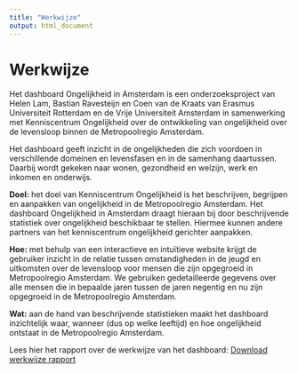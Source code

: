 ```yaml
---
title: "Werkwijze"
output: html_document
---
```


# Werkwijze

Het dashboard Ongelijkheid in Amsterdam is een onderzoeksproject van Helen Lam, Bastian Ravesteijn en Coen van de Kraats van Erasmus Universiteit Rotterdam en de Vrije Universiteit Amsterdam in samenwerking met Kenniscentrum Ongelijkheid over de ontwikkeling van ongelijkheid over de levensloop binnen de Metropoolregio Amsterdam. 

Het dashboard geeft inzicht in de ongelijkheden die zich voordoen in verschillende domeinen en levensfasen en in de samenhang daartussen. Daarbij wordt gekeken naar wonen, gezondheid en welzijn, werk en inkomen en onderwijs. 

<b>Doel:</b> het doel van Kenniscentrum Ongelijkheid is het beschrijven, begrijpen en aanpakken van ongelijkheid in de Metropoolregio Amsterdam. Het dashboard Ongelijkheid in Amsterdam draagt hieraan bij door beschrijvende statistiek over ongelijkheid beschikbaar te stellen. Hiermee kunnen andere partners van het kenniscentrum ongelijkheid gerichter aanpakken.

<b>Hoe:</b> met behulp van een interactieve en intuïtieve website krijgt de gebruiker inzicht in de relatie tussen omstandigheden in de jeugd en uitkomsten over de levensloop voor mensen die zijn opgegroeid in Metropoolregio Amsterdam. We gebruiken gedetailleerde gegevens over alle mensen die in bepaalde jaren tussen de jaren negentig en nu zijn opgegroeid in de Metropoolregio Amsterdam. 

<b>Wat:</b> aan de hand van beschrijvende statistieken maakt het dashboard inzichtelijk waar, wanneer (dus op welke leeftijd) en hoe ongelijkheid ontstaat in de Metropoolregio Amsterdam.

Lees hier het rapport over de werkwijze van het dashboard: <a href="werkwijze.pdf" download="werkwijze ongelijkheid in Amsterdam.pdf">Download werkwijze rapport</a>

